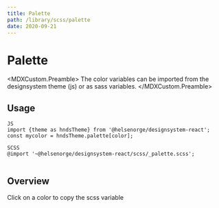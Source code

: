 ```yaml
---
title: Palette
path: /library/scss/palette
date: 2020-09-21
---
```



# Palette

<MDXCustom.Preamble>
  The color variables can be imported from the designsystem theme (js) or as sass variables.
</MDXCustom.Preamble>

## Usage

```
JS
import {theme as hndsTheme} from '@helsenorge/designsystem-react';
const mycolor = hndsTheme.palette[color];
```

```
SCSS
@import '~@helsenorge/designsystem-react/scss/_palette.scss';


```

## Overview

<p>Click on a color to copy the scss variable</p>
<MDXCustom.ColorWall></MDXCustom.ColorWall>
